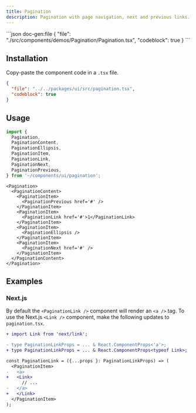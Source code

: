 ```yaml
---
title: Pagination
description: Pagination with page navigation, next and previous links.
---
```


<ComponentPreview name='pagination'>
```json doc-gen:file
{
  "file": "./src/components/demos/Pagination/Pagination.tsx",
  "codeblock": true
}
```
</ComponentPreview>

## Installation

Copy-paste the component code in a `.tsx` file.

<div className='not-prose [&_figure]:max-h-[320px] [&_figure]:overflow-y-auto'>

```json doc-gen:file
{
  "file": "../../packages/ui/src/pagination.tsx",
  "codeblock": true
}
```

</div>

## Usage

```ts
import {
  Pagination,
  PaginationContent,
  PaginationEllipsis,
  PaginationItem,
  PaginationLink,
  PaginationNext,
  PaginationPrevious,
} from '~/components/ui/pagination';
```

```tsx
<Pagination>
  <PaginationContent>
    <PaginationItem>
      <PaginationPrevious href='#' />
    </PaginationItem>
    <PaginationItem>
      <PaginationLink href='#'>1</PaginationLink>
    </PaginationItem>
    <PaginationItem>
      <PaginationEllipsis />
    </PaginationItem>
    <PaginationItem>
      <PaginationNext href='#' />
    </PaginationItem>
  </PaginationContent>
</Pagination>
```

## Examples

### Next.js

By default the `<PaginationLink />` component will render an `<a />` tag.
To use the Next.js `<Link />` component, make the following updates to `pagination.tsx`.

```diff
+ import Link from 'next/link';

- type PaginationLinkProps = ... & React.ComponentProps<'a'>;
+ type PaginationLinkProps = ... & React.ComponentProps<typeof Link>;

const PaginationLink = ({...props }: PaginationLinkProps) => (
  <PaginationItem>
-   <a>
+   <Link>
      // ...
-   </a>
+   </Link>
  </PaginationItem>
);
```
